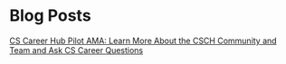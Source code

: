 
<MdLayout title="Blog Posts">

# Blog Posts

[CS Career Hub Pilot AMA: Learn More About the CSCH Community and Team and Ask CS Career Questions](/blog/csch-pilot-ama)

</MdLayout>
